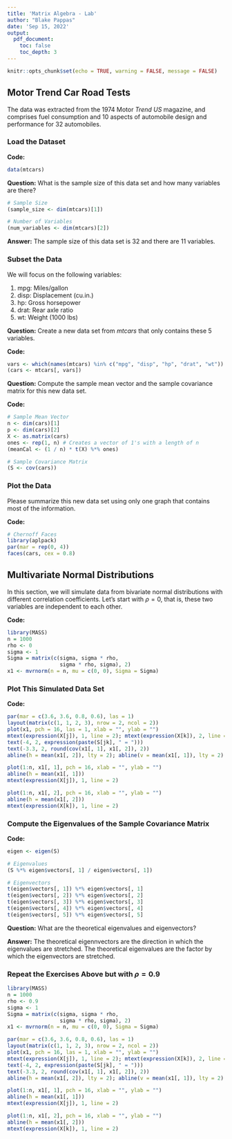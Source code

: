---
title: 'Matrix Algebra - Lab'
author: "Blake Pappas"
date: 'Sep 15, 2022'
output:
  pdf_document:
    toc: false
    toc_depth: 3
---

```{r setup, include = FALSE}
knitr::opts_chunk$set(echo = TRUE, warning = FALSE, message = FALSE)
```


## Motor Trend Car Road Tests

The data was extracted from the 1974 Motor *Trend US* magazine, and comprises fuel consumption and 10 aspects of automobile design and performance for 32 automobiles.

### Load the Dataset

**Code:**

```{r}
data(mtcars)
```


**Question:** What is the sample size of this data set and how many variables are there?

```{r}
# Sample Size
(sample_size <- dim(mtcars)[1]) 

# Number of Variables
(num_variables <- dim(mtcars)[2]) 
```

**Answer:** The sample size of this data set is 32 and there are 11 variables.

### Subset the Data

We will focus on the following variables:

1. mpg:	Miles/gallon
2. disp: Displacement (cu.in.)
3. hp:	Gross horsepower
4. drat:	Rear axle ratio
5. wt:	Weight (1000 lbs)

**Question:** Create a new data set from *mtcars* that only contains these 5 variables.   

**Code:**

```{r}
vars <- which(names(mtcars) %in% c("mpg", "disp", "hp", "drat", "wt"))
(cars <- mtcars[, vars])
```

**Question:** Compute the sample mean vector and the sample covariance matrix for this new data set. 

**Code:**

```{r}
# Sample Mean Vector
n <- dim(cars)[1]
p <- dim(cars)[2]
X <- as.matrix(cars)
ones <- rep(1, n) # Creates a vector of 1's with a length of n
(meanCal <- (1 / n) * t(X) %*% ones)

# Sample Covariance Matrix
(S <- cov(cars))
```


### Plot the Data

Please summarize this new data set using only one graph that contains most of the information.

**Code:**

```{r}
# Chernoff Faces
library(aplpack)
par(mar = rep(0, 4))
faces(cars, cex = 0.8)
```


## Multivariate Normal Distributions

In this section, we will simulate data from bivariate normal distributions with different correlation coefficients. Let's start with $\rho = 0$, that is, these two variables are independent to each other.

**Code:**

```{r, message = FALSE}
library(MASS)
n = 1000
rho <- 0
sigma <- 1
Sigma = matrix(c(sigma, sigma * rho,
                 sigma * rho, sigma), 2)
x1 <- mvrnorm(n = n, mu = c(0, 0), Sigma = Sigma)
```

### Plot This Simulated Data Set

**Code:**

```{r}
par(mar = c(3.6, 3.6, 0.8, 0.6), las = 1)
layout(matrix(c(1, 1, 2, 3), nrow = 2, ncol = 2))
plot(x1, pch = 16, las = 1, xlab = "", ylab = "")
mtext(expression(X[j]), 1, line = 2); mtext(expression(X[k]), 2, line = 2)
text(-4, 2, expression(paste(S[jk], " = ")))
text(-3.3, 2, round(cov(x1[, 1], x1[, 2]), 2))
abline(h = mean(x1[, 2]), lty = 2); abline(v = mean(x1[, 1]), lty = 2)

plot(1:n, x1[, 1], pch = 16, xlab = "", ylab = "")
abline(h = mean(x1[, 1]))
mtext(expression(X[j]), 1, line = 2)

plot(1:n, x1[, 2], pch = 16, xlab = "", ylab = "")
abline(h = mean(x1[, 2]))
mtext(expression(X[k]), 1, line = 2)
```

### Compute the Eigenvalues of the Sample Covariance Matrix

**Code:**

```{r}
eigen <- eigen(S)

# Eigenvalues
(S %*% eigen$vectors[, 1] / eigen$vectors[, 1])

# Eigenvectors
t(eigen$vectors[, 1]) %*% eigen$vectors[, 1]
t(eigen$vectors[, 2]) %*% eigen$vectors[, 2]
t(eigen$vectors[, 3]) %*% eigen$vectors[, 3]
t(eigen$vectors[, 4]) %*% eigen$vectors[, 4]
t(eigen$vectors[, 5]) %*% eigen$vectors[, 5]
```

**Question:** What are the theoretical eigenvalues and eigenvectors?

**Answer:** The theoretical eigennvectors are the direction in which the eigenvalues are stretched. The theoretical eigenvalues are the factor by which the eigenvectors are stretched.

### Repeat the Exercises Above but with $\rho = 0.9$
```{r, message = FALSE}
library(MASS)
n = 1000
rho <- 0.9
sigma <- 1
Sigma = matrix(c(sigma, sigma * rho,
                 sigma * rho, sigma), 2)
x1 <- mvrnorm(n = n, mu = c(0, 0), Sigma = Sigma)
```

```{r}
par(mar = c(3.6, 3.6, 0.8, 0.6), las = 1)
layout(matrix(c(1, 1, 2, 3), nrow = 2, ncol = 2))
plot(x1, pch = 16, las = 1, xlab = "", ylab = "")
mtext(expression(X[j]), 1, line = 2); mtext(expression(X[k]), 2, line = 2)
text(-4, 2, expression(paste(S[jk], " = ")))
text(-3.3, 2, round(cov(x1[, 1], x1[, 2]), 2))
abline(h = mean(x1[, 2]), lty = 2); abline(v = mean(x1[, 1]), lty = 2)

plot(1:n, x1[, 1], pch = 16, xlab = "", ylab = "")
abline(h = mean(x1[, 1]))
mtext(expression(X[j]), 1, line = 2)

plot(1:n, x1[, 2], pch = 16, xlab = "", ylab = "")
abline(h = mean(x1[, 2]))
mtext(expression(X[k]), 1, line = 2)
```